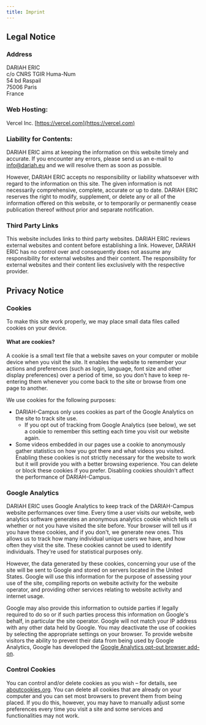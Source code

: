 ```yaml
---
title: Imprint
---
```


## Legal Notice

### Address

DARIAH ERIC \
c/o CNRS TGIR Huma-Num \
54 bd Raspail \
75006 Paris \
France

### Web Hosting:

Vercel Inc. [https://vercel.com](https://vercel.com)

### Liability for Contents:

DARIAH ERIC aims at keeping the information on this website timely and accurate. If you encounter any errors, please send us an e-mail to [info@dariah.eu](mailto:info@dariah.eu) and we will resolve them as soon as possible.

However, DARIAH ERIC accepts no responsibility or liability whatsoever with regard to the information on this site. The given information is not necessarily comprehensive, complete, accurate or up to date. DARIAH ERIC reserves the right to modify, supplement, or delete any or all of the information offered on this website, or to temporarily or permanently cease publication thereof without prior and separate notification.

### Third Party Links

This website includes links to third party websites. DARIAH ERIC reviews external websites and content before establishing a link. However, DARIAH ERIC has no control over and consequently does not assume any responsibility for external websites and their content. The responsibility for external websites and their content lies exclusively with the respective provider.

## Privacy Notice

### Cookies

To make this site work properly, we may place small data files called cookies on your device.

#### What are cookies?

A cookie is a small text file that a website saves on your computer or mobile device when you visit the site. It enables the website to remember your actions and preferences (such as login, language, font size and other display preferences) over a period of time, so you don't have to keep re-entering them whenever you come back to the site or browse from one page to another.

We use cookies for the following purposes:

- DARIAH-Campus only uses cookies as part of the Google Analytics on the site to track site use.
  - If you opt out of tracking from Google Analytics (see below), we set a cookie to remember this setting each time you visit our website again.
- Some videos embedded in our pages use a cookie to anonymously gather statistics on how you got there and what videos you visited. Enabling these cookies is not strictly necessary for the website to work but it will provide you with a better browsing experience. You can delete or block these cookies if you prefer. Disabling cookies shouldn't affect the performance of DARIAH-Campus.

### Google Analytics

DARIAH ERIC uses Google Analytics to keep track of the DARIAH-Campus website performances over time. Every time a user visits our website, web analytics software generates an anonymous analytics cookie which tells us whether or not you have visited the site before. Your browser will tell us if you have these cookies, and if you don't, we generate new ones. This allows us to track how many individual unique users we have, and how often they visit the site. These cookies cannot be used to identify individuals. They're used for statistical purposes only.

However, the data generated by these cookies, concerning your use of the site will be sent to Google and stored on servers located in the United States. Google will use this information for the purpose of assessing your use of the site, compiling reports on website activity for the website operator, and providing other services relating to website activity and internet usage.

Google may also provide this information to outside parties if legally required to do so or if such parties process this information on Google's behalf, in particular the site operator. Google will not match your IP address with any other data held by Google. You may deactivate the use of cookies by selecting the appropriate settings on your browser. To provide website visitors the ability to prevent their data from being used by Google Analytics, Google has developed the [Google Analytics opt-out browser add-on](https://tools.google.com/dlpage/gaoptout?hl=en).

### Control Cookies

You can control and/or delete cookies as you wish – for details, see [aboutcookies.org](http://aboutcookies.org/). You can delete all cookies that are already on your computer and you can set most browsers to prevent them from being placed. If you do this, however, you may have to manually adjust some preferences every time you visit a site and some services and functionalities may not work.
